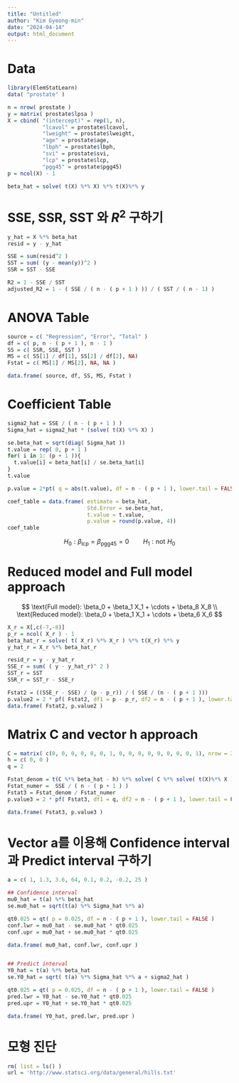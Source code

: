 ```yaml
---
title: "Untitled"
author: "Kim Gyeong-min"
date: "2024-04-14"
output: html_document
---
```

# Data
```r
library(ElemStatLearn)
data( "prostate" )

n = nrow( prostate )
y = matrix( prostate$lpsa )
X = cbind( "(intercept)" = rep(1, n), 
           "lcavol" = prostate$lcavol,
           "lweight" = prostate$lweight,
           "age" = prostate$age,
           "lbph" = prostate$lbph,
           "svi" = prostate$svi,
           "lcp" = prostate$lcp,
           "pgg45" = prostate$pgg45)
p = ncol(X) - 1

beta_hat = solve( t(X) %*% X) %*% t(X)%*% y
```


# SSE, SSR, SST 와 $R^2$ 구하기
```r
y_hat = X %*% beta_hat
resid = y - y_hat

SSE = sum(resid^2 )
SST = sum( (y - mean(y))^2 )
SSR = SST - SSE

R2 = 1 - SSE / SST 
adjusted_R2 = 1 - ( SSE / ( n - ( p + 1 ) )) / ( SST / ( n - 1) )

```



# ANOVA Table
```r
source = c( "Regression", "Error", "Total" )
df = c( p, n - ( p + 1 ), n - 1 )
SS = c( SSR, SSE, SST )
MS = c( SS[1] / df[1], SS[2] / df[2], NA)
Fstat = c( MS[1] / MS[2], NA, NA )

data.frame( source, df, SS, MS, Fstat )
```
# Coefficient Table
```r
sigma2_hat = SSE / ( n - ( p + 1 ) )
Sigma_hat = sigma2_hat * (solve( t(X) %*% X) ) 

se.beta_hat = sqrt(diag( Sigma_hat ))
t.value = rep( 0, p + 1 )
for( i in 1: (p + 1 )){
  t.value[i] = beta_hat[i] / se.beta_hat[i]
}
t.value

p.value = 2*pt( q = abs(t.value), df = n - ( p + 1 ), lower.tail = FALSE )

coef_table = data.frame( estimate = beta_hat,
                         Std.Error = se.beta_hat,
                         t.value = t.value,
                         p.value = round(p.value, 4))
coef_table
```

$$
H_0: \beta_{\text{lcp}} = \beta_{\text{pgg45}} = 0  \qquad H_1: \text{not} \,\,H_0
$$

# Reduced model and Full model approach
$$
\text{Full model}: \beta_0 + \beta_1 X_1 + \cdots + \beta_8 X_8 \\
\text{Reduced model}: \beta_0 + \beta_1 X_1 + \cdots + \beta_6 X_6
$$
```r
X_r = X[,c(-7,-8)]
p_r = ncol( X_r ) - 1
beta_hat_r = solve( t( X_r) %*% X_r ) %*% t(X_r) %*% y 
y_hat_r = X_r %*% beta_hat_r

resid_r = y - y_hat_r
SSE_r = sum( ( y - y_hat_r)^ 2 )
SST_r = SST
SSR_r = SST_r - SSE_r

Fstat2 = ((SSE_r - SSE) / (p - p_r)) / ( SSE / (n - ( p + 1 )))  
p.value2 = 2 * pf( Fstat2, df1 = p - p_r, df2 = n - ( p + 1 ), lower.tail = FALSE )
data.frame( Fstat2, p.value2 )
```


# Matrix C and vector h approach
```r
C = matrix( c(0, 0, 0, 0, 0, 0, 1, 0, 0, 0, 0, 0, 0, 0, 0, 1), nrow = 2, byrow = TRUE)
h = c( 0, 0 )
q = 2

Fstat_denom = t(C %*% beta_hat - h) %*% solve( C %*% solve( t(X)%*% X ) %*% t(C) ) %*% ( C %*% beta_hat - h ) / q 
Fstat_numer =  SSE / ( n - ( p + 1 ) )
Fstat3 = Fstat_denom / Fstat_numer
p.value3 = 2 * pf( Fstat3, df1 = q, df2 = n - ( p + 1 ), lower.tail = FALSE )

data.frame( Fstat3, p.value3 )
```


# Vector a를 이용해 Confidence interval 과 Predict interval 구하기
```r
a = c( 1, 1.3, 3.6, 64, 0.1, 0.2, -0.2, 25 )

## Confidence interval
mu0_hat = t(a) %*% beta_hat  
se.mu0_hat = sqrt(t(a) %*% Sigma_hat %*% a)

qt0.025 = qt( p = 0.025, df = n - ( p + 1 ), lower.tail = FALSE )
conf.lwr = mu0_hat - se.mu0_hat * qt0.025 
conf.upr = mu0_hat + se.mu0_hat * qt0.025

data.frame( mu0_hat, conf.lwr, conf.upr )


## Predict interval
Y0_hat = t(a) %*% beta_hat 
se.Y0_hat = sqrt( t(a) %*% Sigma_hat %*% a + sigma2_hat )

qt0.025 = qt( p = 0.025, df = n - ( p + 1 ), lower.tail = FALSE )
pred.lwr = Y0_hat - se.Y0_hat * qt0.025 
pred.upr = Y0_hat + se.Y0_hat * qt0.025

data.frame( Y0_hat, pred.lwr, pred.upr )
```

# 모형 진단
```r
rm( list = ls() )
url = 'http://www.statsci.org/data/general/hills.txt'



```




















